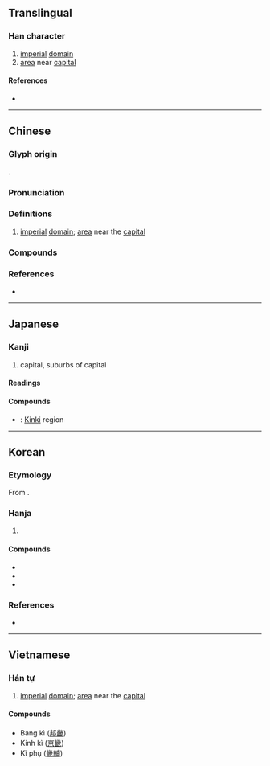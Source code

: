 {{character info}}
==Translingual==

===Han character===
{{Han char|rn=102|rad=田|as=10|sn=15|four=22653|canj=VIW}}

# [[imperial]] [[domain]]
# [[area]] near [[capital]]

====References====
* {{Han ref|kx=0766.080|dkj=21925|dj=1176.190|hdz=42551.090|uh=757F|ud=30079|bh=BD42|bd=48450}}

----

==Chinese==
{{zh-forms}}
{{zh-wp}}

===Glyph origin===
{{Han etym}}
{{Han compound|田|幾|c1=s|c2=p|ls=psc|abb2=y}}.

===Pronunciation===
{{zh-pron
|m=jī
|c=gei1,kei4
|c_note=kei4 - variant
|mn=ki/kî
|mn-t=gi1
|w=3jji
|mc=y
|oc=y
|cat=
}}

===Definitions===
{{zh-hanzi}}

# [[imperial]] [[domain]]; [[area]] near the [[capital]]

===Compounds===
{{zh-der|封畿|京畿|京畿令|畿縣|畿輦|畿輔|王畿|邦畿|近畿}}

===References===
* {{R:yue:mfccd}}

----

==Japanese==

===Kanji===
{{ja-kanji|grade=c|rs=田10}}

# capital, suburbs of capital

====Readings====
{{ja-readings
|on=き
|kun=みやこ-
|nanori=
}}

====Compounds====
* {{ja-r|近畿|きんき}}: [[w:Kinki|Kinki]] region

----

==Korean==

===Etymology===
From {{der|ko|ltc|-}} {{ltc-l|畿}}. {{hanja-hunmong|긔|kuy|官衙}}

===Hanja===
{{ko-hanja-search}}
{{ko-hanja|경기|기}}

# {{hanja form of|기|[[area]] near the [[capital]]}}

====Compounds====
{{der-top3|Compounds}}
* {{ko-l|^경기|京畿}}
* {{ko-l|근기|近畿}}
* {{ko-l|방기|邦畿}}
{{der-bottom}}

===References===
* {{R:hanjadoc|7664}}

----

==Vietnamese==

===Hán tự===
{{vi-readings|rs=田10
|hanviet= kì, kỳ
|phienthiet=
|nom= kì, kỳ}}
# [[imperial]] [[domain]]; [[area]] near the [[capital]]

====Compounds====
*Bang kì ([[邦]][[畿]])
*Kinh kì ([[京]][[畿]])
*Kì phụ ([[畿]][[輔]])